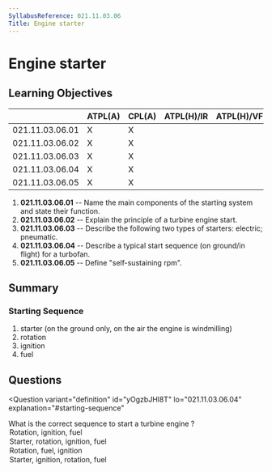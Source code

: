 ```yaml
---
SyllabusReference: 021.11.03.06
Title: Engine starter
---
```


# Engine starter

## Learning Objectives

|                 | ATPL(A) | CPL(A) | ATPL(H)/IR | ATPL(H)/VFR | CPL(H) | IR  | CBIR(A) |
| --------------- | ------- | ------ | ---------- | ----------- | ------ | --- | ------- |
| 021.11.03.06.01 | X       | X      |            |             |        |     |         |
| 021.11.03.06.02 | X       | X      |            |             |        |     |         |
| 021.11.03.06.03 | X       | X      |            |             |        |     |         |
| 021.11.03.06.04 | X       | X      |            |             |        |     |         |
| 021.11.03.06.05 | X       | X      |            |             |        |     |         |

1. **021.11.03.06.01** -- Name the main components of the starting system and
   state their function.
2. **021.11.03.06.02** -- Explain the principle of a turbine engine start.
3. **021.11.03.06.03** -- Describe the following two types of starters: electric;
   pneumatic.
4. **021.11.03.06.04** -- Describe a typical start sequence (on ground/in flight)
   for a turbofan.
5. **021.11.03.06.05** -- Define "self-sustaining rpm".

## Summary

### Starting Sequence

1. starter (on the ground only, on the air the engine is windmilling)
2. rotation
3. ignition
4. fuel

## Questions

<Question
  variant="definition"
  id="yOgzbJHl8T"
  lo="021.11.03.06.04"
  explanation="#starting-sequence"
>
  <Text>
    What is the correct sequence to start a turbine engine <Subject />?
  </Text>
  <Option id="yOgzbJHl8T-1" subject="in flight">
    Rotation, ignition, fuel
  </Option>
  <Option id="yOgzbJHl8T-2" subject="that is windmilling">
    Starter, rotation, ignition, fuel
  </Option>
  <Option id="yOgzbJHl8T-3">Rotation, fuel, ignition</Option>
  <Option id="yOgzbJHl8T-4">Starter, ignition, rotation, fuel</Option>
</Question>
